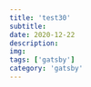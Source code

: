 ---
title: 'test30'
subtitle: 
date: 2020-12-22
description: 
img: 
tags: ['gatsby']
category: 'gatsby'
---

<lorem />